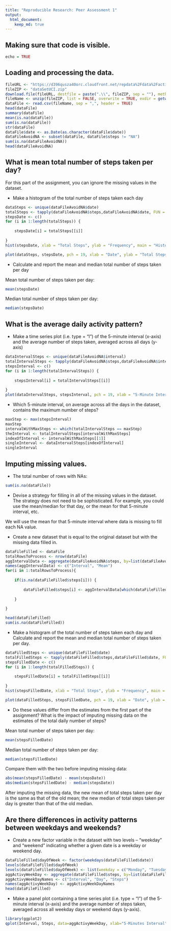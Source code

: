 ```yaml
---
title: "Reproducible Research: Peer Assessment 1"
output: 
  html_document:
    keep_md: true
---
```


## Making sure that code is visible.
```r
echo = TRUE
```

## Loading and processing the data.
```r
fileURL <- "https://d396qusza40orc.cloudfront.net/repdata%2Fdata%2Factivity.zip"
fileZIP <- "dataSetUCI.zip"
download.file(fileURL, destfile = paste(".\\", fileZIP, sep = ""), method = "curl")
fileName <- unzip(fileZIP, list = FALSE, overwrite = TRUE, exdir = getwd())
dataFile <- read.csv(fileName, sep = ",", header = TRUE)
head(dataFile)
summary(dataFile)
mean(is.na(dataFile))
sum(is.na(dataFile))
str(dataFile)
dataFile$date <- as.Date(as.character(dataFile$date))
dataFileAvoidNA <- subset(dataFile, dataFile$steps != "NA")
sum(is.na(dataFileAvoidNA))
head(dataFileAvoidNA)
```


## What is mean total number of steps taken per day?
For this part of the assignment, you can ignore the missing values in the dataset.

* Make a histogram of the total number of steps taken each day
```r
dataSteps <- unique(dataFileAvoidNA$date)
totalSteps <- tapply(dataFileAvoidNA$steps,dataFileAvoidNA$date, FUN = sum)
stepsDate <- c()
for (i in 1:length(totalSteps)) {
    
    stepsDate[i] = totalSteps[[i]]
  
}
hist(stepsDate, xlab = "Total Steps", ylab = "Frequency", main = "Histogram - Total Number of Steps", col = "orange")

plot(dataSteps, stepsDate, pch = 19, xlab = "Date", ylab = "Total Steps", main = "Total Number of Steps Taken each Day", type = "h", lwd=7, col = "blue")
```

* Calculate and report the mean and median total number of steps taken per day

Mean total number of steps taken per day:
```r
mean(stepsDate)
```
Median total number of steps taken per day:
```r
median(stepsDate)
```

## What is the average daily activity pattern?
* Make a time series plot (i.e. type = "l") of the 5-minute interval (x-axis) and the average number of steps taken, averaged across all days (y-axis)

```r
dataIntervalSteps <- unique(dataFileAvoidNA$interval)
totalIntervalSteps <- tapply(dataFileAvoidNA$steps,dataFileAvoidNA$interval, FUN = mean)
stepsInterval <- c()
for (i in 1:length(totalIntervalSteps)) {
    
    stepsInterval[i] = totalIntervalSteps[[i]]
    
}
plot(dataIntervalSteps, stepsInterval, pch = 19, xlab = "5-Minute Interval", ylab = "Total Steps", main = "Average Daily Activity Pattern", type = "l")
```

* Which 5-minute interval, on average across all the days in the dataset, contains the maximum number of steps?
```r
maxStep <- max(stepsInterval)
maxStep
intervalWithMaxSteps <- which(totalIntervalSteps == maxStep)
theInterval <- totalIntervalSteps[intervalWithMaxSteps]
indexOfInterval <- intervalWithMaxSteps[[1]]
singleInterval <- dataIntervalSteps[indexOfInterval]
singleInterval
```

## Imputing missing values.
* The total number of rows with NAs:

```r
sum(is.na(dataFile))
```

* Devise a strategy for filling in all of the missing values in the dataset. The strategy does not need to be sophisticated. For example, you could use the mean/median for that day, or the mean for that 5-minute interval, etc.

We will use the mean for that 5-minute interval where data is missing to fill each NA value.

* Create a new dataset that is equal to the original dataset but with the missing data filled in.

```r
dataFileFilled <- dataFile
totalRowsToProcess <- nrow(dataFile)
aggIntervalData <- aggregate(dataFileAvoidNA$steps, by=list(dataFileAvoidNA$interval), FUN = mean)
names(aggIntervalData) <- c("Interval", "Mean")
for(i in 1:totalRowsToProcess){
    
    if(is.na(dataFileFilled$steps[i])) {
        
        dataFileFilled$steps[i] <- aggIntervalData[which(dataFileFilled$interval[i]==aggIntervalData$Interval),]$Mean
        
    }
    
}

head(dataFileFilled)
sum(is.na(dataFileFilled))
```

* Make a histogram of the total number of steps taken each day and Calculate and report the mean and median total number of steps taken per day. 

```r
dataFilledSteps <- unique(dataFileFilled$date)
totalFilledSteps <- tapply(dataFileFilled$steps,dataFileFilled$date, FUN = sum)
stepsFilledDate <- c()
for (i in 1:length(totalFilledSteps)) {
    
    stepsFilledDate[i] = totalFilledSteps[[i]]
    
}
hist(stepsFilledDate, xlab = "Total Steps", ylab = "Frequency", main = "Histogram - Total Number of Steps - Missing Data Filled", col = "orange")

plot(dataFilledSteps, stepsFilledDate, pch = 19, xlab = "Date", ylab = "Total Steps", main = "Total Number of Steps Taken each Day - Missing Data Filled", type = "h", lwd=7, col = "blue")
```

* Do these values differ from the estimates from the first part of the assignment? What is the impact of imputing missing data on the estimates of the total daily number of steps?

Mean total number of steps taken per day:
```r
mean(stepsFilledDate)
```
Median total number of steps taken per day:
```r
median(stepsFilledDate)
```
Compare them with the two before imputing missing data:
```r
abs(mean(stepsFilledDate) - mean(stepsDate))
abs(median(stepsFilledDate) - median(stepsDate))
```
After imputing the missing data, the new mean of total steps taken per day is the same as that of the old mean; the new median of total steps taken per day is greater than that of the old median.

## Are there differences in activity patterns between weekdays and weekends?

* Create a new factor variable in the dataset with two levels -- "weekday" and "weekend" indicating whether a given date is a weekday or weekend day.

```r
dataFileFilled$dayOfWeek <- factor(weekdays(dataFileFilled$date))
levels(dataFileFilled$dayOfWeek)
levels(dataFileFilled$dayOfWeek) <- list(weekday = c("Monday", "Tuesday", "Wednesday", "Thursday", "Friday"), weekend = c("Saturday", "Sunday"))
aggActivyWeekDay <- aggregate(dataFileFilled$steps, by=list(dataFileFilled$interval, dataFileFilled$dayOfWeek), FUN=mean)
aggActivyWeekDayNames <- c("Interval", "Day", "Steps")
names(aggActivyWeekDay) <- aggActivyWeekDayNames
head(dataFileFilled)
```

* Make a panel plot containing a time series plot (i.e. type = "l") of the 5-minute interval (x-axis) and the average number of steps taken, averaged across all weekday days or weekend days (y-axis).

```r
library(ggplot2)
qplot(Interval, Steps, data=aggActivyWeekDay, xlab="5-Minutes Interval", ylab="Steps", main = "Activy Steps Difference - Weekday ~ Weekend", facets = . ~ Day, geom = "line")
```
